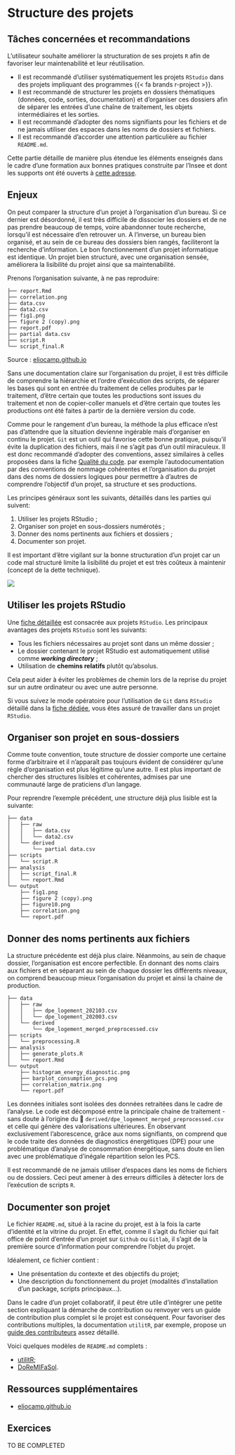 # Structure des projets {#code-structure}

## Tâches concernées et recommandations

L'utilisateur souhaite améliorer la structuration de ses projets `R` afin de favoriser leur maintenabilité et leur réutilisation.

::: {.callout-recommandation .icon}
- Il est recommandé d'utiliser systématiquement les projets `RStudio` dans
des projets impliquant des programmes {{< fa brands r-project >}}.
- Il est recommandé de structurer les projets en dossiers thématiques
(données, code, sorties, documentation) et d'organiser ces dossiers
afin de séparer les entrées d'une chaîne de traitement, les objets intermédiaires et les sorties.
- Il est recommandé d'adopter des noms signifiants pour les fichiers et de ne
jamais utiliser des espaces dans les noms de dossiers et fichiers.
- Il est recommandé d'accorder une attention particulière au fichier `README.md`.
:::

Cette partie détaille de manière plus étendue les éléments enseignés
dans le cadre d'une formation aux bonnes pratiques 
construite par l'Insee et dont les supports ont été ouverts à 
[cette adresse](https://inseefrlab.github.io/formation-bonnes-pratiques-R/#/title-slide).


## Enjeux

On peut comparer la structure d'un projet à l'organisation d'un bureau. 
Si ce dernier est désordonné, il est très difficile de dissocier les dossiers
et de ne pas prendre beaucoup de temps, voire abandonner toute recherche, 
lorsqu'il est nécessaire d'en retrouver un. A l'inverse, un bureau bien
organisé, et au sein de ce bureau des dossiers bien rangés, faciliteront
la recherche d'information. Le bon fonctionnement d'un projet informatique
est identique. Un projet bien structuré, avec une organisation sensée, 
améliorera la lisibilité du projet ainsi que sa maintenabilité. 

Prenons l'organisation suivante, à ne pas reproduire: 

```
├── report.Rmd
├── correlation.png
├── data.csv
├── data2.csv
├── fig1.png
├── figure 2 (copy).png
├── report.pdf
├── partial data.csv
├── script.R
└── script_final.R
```

Source : [eliocamp.github.io](https://eliocamp.github.io/reproducibility-with-r/materials/day1/02-projects/)

Sans une documentation claire sur l'organisation du projet, il est très difficile de comprendre la hiérarchie et l'ordre d'exécution des scripts, 
de séparer les bases qui sont en entrée du traitement de celles produites par le traitement, 
d'être certain que toutes les productions sont issues du traitement et non de copier-coller manuels
et d'être certain que toutes les productions ont été faites à partir de la 
dernière version du code. 


Comme pour le rangement d'un bureau, la méthode
la plus efficace n'est pas d'attendre que la situation devienne ingérable
mais d'organiser en continu le projet. `Git` est un outil qui favorise
cette bonne pratique, puisqu'il évite la duplication des fichiers, mais
il ne s'agit pas d'un outil miraculeux. 
Il est donc recommandé d'adopter des conventions, assez similaires à celles
proposées dans la fiche [Qualité du code](#code-quality). 
par exemple l'autodocumentation par 
des conventions de nommage cohérentes et l'organisation du projet dans des noms
de dossiers logiques
pour permettre à d'autres de comprendre l'objectif d'un projet, 
sa structure et ses productions. 

Les principes généraux sont les suivants, détaillés dans les parties qui 
suivent:

1. Utiliser les projets RStudio ;
2. Organiser son projet en sous-dossiers numérotés ;
3. Donner des noms pertinents aux fichiers et dossiers ;
4. Documenter son projet.


Il est important d'être vigilant sur la bonne structuration
d'un projet car un code mal structuré limite la lisibilité du projet
et est très coûteux à maintenir (concept de la dette technique).


::: {layout="[80,30]"}

![](https://www.earthdatascience.org/images/earth-analytics/clean-code/reproducible-science-is-about-being-lazy-hadley-wickham.png)

:::

## Utiliser les projets RStudio

Une [fiche détaillée](#rproject) est consacrée aux projets `RStudio`.
Les principaux avantages des projets `RStudio` sont les suivants:

  - Tous les fichiers nécessaires au projet sont dans un même dossier ;
  - Le dossier contenant le projet RStudio est automatiquement utilisé comme ***working directory*** ;
  - Utilisation de [**chemins relatifs**]{.blue2} plutôt qu'absolus.

Cela peut aider à éviter les problèmes de chemin lors de la reprise du projet sur un autre ordinateur ou avec une autre personne. 

Si vous suivez le mode opératoire pour l'utilisation de `Git` dans `RStudio`
détaillé dans la [fiche dédiée](#Fiche_git_utilisation), vous êtes assuré
de travailler dans un projet `RStudio`.

## Organiser son projet en sous-dossiers

Comme toute convention, toute structure de dossier comporte une certaine
forme d'arbitraire et il n'apparaît pas toujours évident de considérer
qu'une règle d'organisation est plus légitime qu'une autre. Il est plus important
de chercher des structures lisibles et cohérentes, admises par une communauté
large de praticiens d'un langage. 

Pour reprendre l'exemple précédent, une structure déjà plus lisible
est la suivante:

```
├── data
│   ├── raw
│   │   ├── data.csv
│   │   └── data2.csv
│   └── derived
│       └── partial data.csv
├── scripts
│   └── script.R
├── analysis
│   ├── script_final.R
│   └── report.Rmd
└── output
    ├── fig1.png
    ├── figure 2 (copy).png
    ├── figure10.png
    ├── correlation.png
    └── report.pdf
```

## Donner des noms pertinents aux fichiers

La structure précédente est déjà plus claire. Néanmoins, 
au sein de chaque dossier, l'organisation est encore perfectible. 
En donnant des noms clairs aux fichiers et en séparant au sein de chaque dossier
les différents niveaux, on comprend beaucoup mieux l'organisation du projet
et ainsi la chaine de production. 

```
├── data
│   ├── raw
│   │   ├── dpe_logement_202103.csv
│   │   └── dpe_logement_202003.csv
│   └── derived
│       └── dpe_logement_merged_preprocessed.csv
├── scripts
│   └── preprocessing.R
├── analysis
│   ├── generate_plots.R
│   └── report.Rmd
└── output
    ├── histogram_energy_diagnostic.png
    ├── barplot_consumption_pcs.png
    ├── correlation_matrix.png
    └── report.pdf
```

Les données initiales sont isolées des 
données retraitées dans le cadre de l'analyse. 
Le code est décomposé entre 
la principale chaine de traitement - sans doute à
l'origine du 📁 `derived/dpe_logement_merged_preprocessed.csv`
et celle qui génère des valorisations
ultérieures. 
En observant exclusivement l'aborescence, grâce aux noms signifiants,
on comprend que le code traite des données de diagnostics énergétiques (DPE)
pour une problématique d'analyse de consommation énergétique, sans doute
en lien avec une problématique d'inégale répartition selon les PCS.


::: {.callout-conseil .icon}

Il est recommandé de ne jamais utiliser d'espaces dans les noms de fichiers
ou de dossiers. Ceci peut amener à des erreurs difficiles à 
détecter lors de l'exécution de scripts `R`.
:::

## Documenter son projet

Le fichier `README.md`, situé à la racine du projet,
est à la fois la carte d'identité et la vitrine du projet. En effet, comme
il s'agit du fichier qui fait office de point d'entrée
d'un projet sur `Github` ou `Gitlab`, il s'agit de la première source
d'information pour comprendre l'objet du projet. 

Idéalement, ce fichier contient :

- Une présentation du contexte et des objectifs du projet;
- Une description du fonctionnement du projet (modalités d'installation d'un package, scripts principaux...).

Dans le cadre d'un projet collaboratif, il peut être utile d'intégrer une petite
section expliquant la démarche de contribution ou renvoyer 
vers un guide de contribution plus complet si le projet est conséquent. 
Pour favoriser des contributions multiples,
la documentation `utilitR`, par exemple, propose un
[guide des contributeurs](https://github.com/InseeFrLab/utilitR/blob/master/CONTRIBUTING.md)
assez détaillé. 


Voici quelques modèles de `README.md` complets :

- [utilitR](https://github.com/InseeFrLab/utilitR/blob/master/README.md);
- [DoReMIFaSol](https://github.com/InseeFrLab/DoReMIFaSol).

## Ressources supplémentaires

- [eliocamp.github.io](https://eliocamp.github.io/reproducibility-with-r/materials/day1/02-projects/)

## Exercices

TO BE COMPLETED
